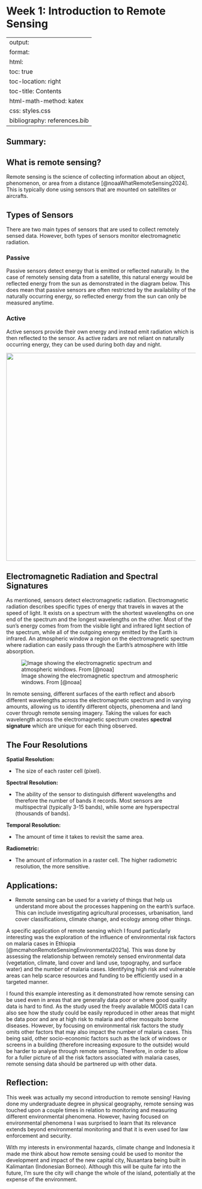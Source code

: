 # Week 1: Introduction to Remote Sensing

---
output:
  format:
  html:
toc: true
toc-location: right
toc-title: Contents
html-math-method: katex
css: styles.css
bibliography: references.bib
---

## **Summary:**

## **What is remote sensing?**

Remote sensing is the science of collecting information about an object, phenomenon, or area from a distance [@noaaWhatRemoteSensing2024]. This is typically done using sensors that are mounted on satellites or aircrafts.

## **Types of Sensors**

There are two main types of sensors that are used to collect remotely sensed data. However, both types of sensors monitor electromagnetic radiation.

### **Passive**

Passive sensors detect energy that is emitted or reflected naturally. In the case of remotely sensing data from a satellite, this natural energy would be reflected energy from the sun as demonstrated in the diagram below. This does mean that passive sensors are often restricted by the availability of the naturally occurring energy, so reflected energy from the sun can only be measured anytime.

### **Active**

Active sensors provide their own energy and instead emit radiation which is then reflected to the sensor. As active radars are not reliant on naturally occurring energy, they can be used during both day and night.

![](images/Screenshot%202024-01-22%20130949.png){fig-align="center" width="553"}

## **Electromagnetic Radiation and Spectral Signatures**

As mentioned, sensors detect electromagnetic radiation. Electromagnetic radiation describes specific types of energy that travels in waves at the speed of light. It exists on a spectrum with the shortest wavelengths on one end of the spectrum and the longest wavelengths on the other. Most of the sun's energy comes from from the visible light and infrared light section of the spectrum, while all of the outgoing energy emitted by the Earth is infrared. An atmospheric window a region on the electromagnetic spectrum where radiation can easily pass through the Earth's atmosphere with little absorption.

![Image showing the electromagnetic spectrum and atmospheric windows. From [@noaa]](atmospheric_window_EM_spectrum.png){#fig-ems}

In remote sensing, different surfaces of the earth reflect and absorb different wavelengths across the electromagnetic spectrum and in varying amounts, allowing us to identify different objects, phenomena and land cover through remote sensing imagery. Taking the values for each wavelength across the electromagnetic spectrum creates **spectral signature** which are unique for each thing observed.

## **The Four Resolutions**

**Spatial Resolution:**

-   The size of each raster cell (pixel). 

**Spectral Resolution:**

-   The ability of the sensor to distinguish different wavelengths and therefore the number of bands it records. Most sensors are multispectral (typically 3-15 bands), while some are hyperspectral (thousands of bands).

**Temporal Resolution:**

-   The amount of time it takes to revisit the same area.

**Radiometric:**

-   The amount of information in a raster cell. The higher radiometric resolution, the more sensitive.

## **Applications:**

-   Remote sensing can be used for a variety of things that help us understand more about the processes happening on the earth's surface. This can include investigating agricultural processes, urbanisation, land cover classifications, climate change, and ecology among other things.

A specific application of remote sensing which I found particularly interesting was the exploration of the influence of environmental risk factors on malaria cases in Ethiopia [@mcmahonRemoteSensingEnvironmental2021a]. This was done by assessing the relationship between remotely sensed environmental data (vegetation, climate, land cover and land use, topography, and surface water) and the number of malaria cases. Identifying high risk and vulnerable areas can help scarce resources and funding to be efficiently used in a targeted manner.

I found this example interesting as it demonstrated how remote sensing can be used even in areas that are generally data poor or where good quality data is hard to find. As the study used the freely available MODIS data I can also see how the study could be easily reproduced in other areas that might be data poor and are at high risk to malaria and other mosquito borne diseases. However, by focusing on environmental risk factors the study omits other factors that may also impact the number of malaria cases. This being said, other socio-economic factors such as the lack of windows or screens in a building (therefore increasing exposure to the outside) would be harder to analyse through remote sensing. Therefore, in order to allow for a fuller picture of all the risk factors associated with malaria cases, remote sensing data should be partnered up with other data.

## **Reflection:**

This week was actually my second introduction to remote sensing! Having done my undergraduate degree in physical geography, remote sensing was touched upon a couple times in relation to monitoring and measuring different environmental phenomena. However, having focused on environmental phenomena I was surprised to learn that its relevance extends beyond environmental monitoring and that it is even used for law enforcement and security.

With my interests in environmental hazards, climate change and Indonesia it made me think about how remote sensing could be used to monitor the development and impact of the new capital city, Nusantara being built in Kalimantan (Indonesian Borneo). Although this will be quite far into the future, I'm sure the city will change the whole of the island, potentially at the expense of the environment.
